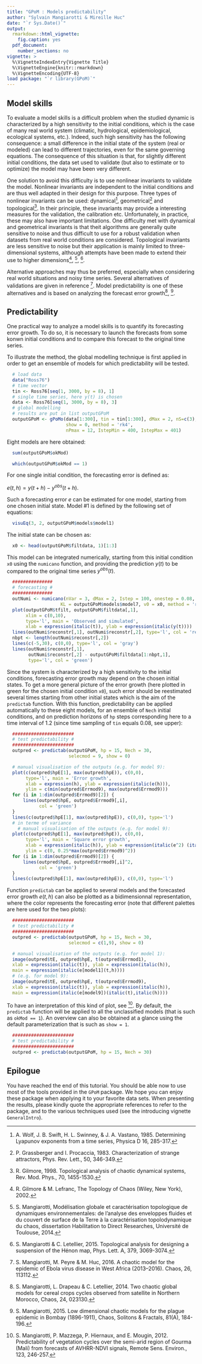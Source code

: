 ---
title: "GPoM : Models predictability"
author: "Sylvain Mangiarotti & Mireille Huc"
date: "`r Sys.Date()`"
output:
  rmarkdown::html_vignette:
    fig.caption: yes
  pdf_document:
    number_sections: no
vignette: >
  %\VignetteIndexEntry{Vignette Title}
  %\VignetteEngine{knitr::rmarkdown}
  %\VignetteEncoding{UTF-8}
load package: "`r library(GPoM)`"
---

## Model skills

To evaluate a model skills is a difficult problem when
the studied dynamic is characterized by a high sensitivity
to the initial conditions, which is the case of many real
world system (climatic, hydrological, epidemiological,
ecological systems, etc.).
Indeed, such high sensitivity has the following consequence:
a small difference in the initial state of the system
(real or modeled) can lead to different trajectories,
even for the same governing equations.
The consequence of this situation is that, for slightly
different initial conditions, the data set used to validate
(but also to estimate or to optimize) the model may have
been very different.

One solution to avoid this difficulty is to use nonlinear
invariants to validate the model.
Nonlinear invariants are independent to the initial
conditions and are thus well adapted in their design
for this purpose.
Three types of nonlinear invariants can be used:
dynamical^[A. Wolf, J. B. Swift, H. L. Swinney, & J. A. Vastano, 1985.
Determining Lyapunov exponents from a time series,
Physica D 16, 285-317.], geometrical^[P. Grassberger and I. Procaccia, 1983.
Characterization of strange attractors, Phys. Rev. Lett., 50, 346-349.]
and topological^[R. Gilmore, 1998.
Topological analysis of chaotic dynamical systems,
Rev. Mod. Phys., 70, 1455-1530.].
In their principle, these invariants may provide
a interesting measures for the validation, the calibration
etc.
Unfortunately, in practice, these may also have
important limitations.
One difficulty met with dynamical and geometrical
invariants is that theit algorithms are generally
quite sensitive to noise and thus difficult
to use for a robust validation when datasets from
real world conditions are considered.
Topological invariants are less sensitive
to noise but their application is mainly limited
to three-dimensional systems, although attempts
have been made to extend their use to higher
dimensions^[R. Gilmore & M. Lefranc,
The Topology of Chaos (Wiley, New York), 2002.], ^[S. Mangiarotti, Modélisation globale et caractérisation topologique de dynamiques environnementales: de l’analyse des enveloppes fluides et du couvert de surface de la Terre à la caractérisation topolodynamique du chaos, dissertation Habilitation to Direct Researches, Université de Toulouse, 2014.], ^[S. Mangiarotti & C. Letellier, 2015. Topological analysis for designing a suspension of the Hénon map,
Phys. Lett. A, 379, 3069-3074.].

Alternative approaches may thus be preferred,
especially when considering real world situations
and noisy time series.
Several alternatives of validations are given
in reference ^[S. Mangiarotti, M. Peyre & M. Huc, 2016.
A chaotic model for the epidemic of Ebola virus disease in West
Africa (2013–2016). Chaos, 26, 113112.].
Model predictability is one of these alternatives
and is based on analyzing the forecast error
growth^[S. Mangiarotti, L. Drapeau & C. Letellier, 2014.
Two chaotic global models for cereal crops cycles
observed from satellite in Northern Morocco,
Chaos, 24, 023130.], ^[S. Mangiarotti, 2015.
Low dimensional chaotic models for the plague epidemic
in Bombay (1896-1911), Chaos, Solitons & Fractals,
81(A), 184-196.].

## Predictability

One practical way to analyze a model skills
is to quantify its forecasting error growth.
To do so, it is necessary to launch the forecasts
from some konwn initial conditions and to compare
this forecast to the original time series.

To illustrate the method, the global modelling technique
is first applied in order to get an ensemble of models
for which predictability will be tested.

```{r, eval = TRUE}
  # load data
  data("Ross76")
  # time vector
  tin <- Ross76[seq(1, 3000, by = 8), 1]
  # single time series, here y(t) is chosen
  data <- Ross76[seq(1, 3000, by = 8), 3]
  # global modelling
  # results are put in list outputGPoM
  outputGPoM <- gPoMo(data[1:300], tin = tin[1:300], dMax = 2, nS=c(3),
                      show = 0, method = 'rk4',
                      nPmax = 12, IstepMin = 400, IstepMax = 401)
```

Eight models are here obtained:

```{r, eval = TRUE}
  sum(outputGPoM$okMod)
```
```{r, eval = TRUE}
  which(outputGPoM$okMod == 1)
```

For one single initial condition, the forecasting error
is defined as:

$e(t,h) = y(t+h) - y^{obs}(t+h)$.

Such a forecasting error $e$ can be estimated for
one model, starting from one chosen initial state.
Model #1 is defined by the following set of equations:

```{r, eval = TRUE}
  visuEq(3, 2, outputGPoM$models$model1)
```

The initial state can be chosen as:

```{r, eval = TRUE}
  x0 <- head(outputGPoM$filtdata, 1)[1:3]
```

This model can be integrated numerically, starting from
this initial condition `x0` using the `numicano` function,
and providing the prediction $y(t)$
to be compared to the original time series $y^{obs}(t)$.

```{r, eval = TRUE, fig.align='center'}
  ###############
  # forecasting #
  ###############
  outNumi <- numicano(nVar = 3, dMax = 2, Istep = 100, onestep = 0.08, 
                    KL = outputGPoM$models$model7, v0 = x0, method = 'rk4')
  plot(outputGPoM$tfilt, outputGPoM$filtdata[,1],
       xlim = c(0,10),
       type='l', main = 'Observed and simulated',
       xlab = expression(italic(t)), ylab = expression(italic(y(t))))
  lines(outNumi$reconstr[,1], outNumi$reconstr[,2], type='l', col = 'red')
  nbpt <- length(outNumi$reconstr[,2])
  lines(c(-5,30), c(0,0), type='l', col = 'gray')
  lines(outNumi$reconstr[,1],
        outNumi$reconstr[,2] - outputGPoM$filtdata[1:nbpt,1],
        type='l', col = 'green')
```

Since the system is characterized by a high sensitivity
to the initial conditions, forecasting error growth may
depend on the chosen initial states.
To get a more general picture of the error growth
(here plotted in green for the chosen initial condition `x0`),
such error should be reestimated several times starting from
other initial states which is the aim of the `predictab` function.
With this function, predictability can be applied automatically
to these eight models, for an ensemble of `Nech` initial 
conditions, and on prediction horizons of `hp`
steps corresponding here to a time interval of 1.2 (since
time sampling of `tin` equals 0.08, see upper):

```{r, eval = TRUE}
  #######################
  # test predictability #
  #######################
  outpred <- predictab(outputGPoM, hp = 15, Nech = 30,
                       selecmod = 9, show = 0)
```


```{r, eval = TRUE, fig.show='hold'}
  # manual visualisation of the outputs (e.g. for model 9):
  plot(c(outpred$hpE[1], max(outpred$hpE)), c(0,0),
       type='l', main = 'Error growth',
       xlab = expression(h), ylab = expression(italic(e(h))),
       ylim = c(min(outpred$Errmod9), max(outpred$Errmod9)))
  for (i in 1:dim(outpred$Errmod9)[2]) {
      lines(outpred$hpE, outpred$Errmod9[,i],
            col = 'green')
  }
  lines(c(outpred$hpE[1], max(outpred$hpE)), c(0,0), type='l')
  # in terme of variance
    # manual visualisation of the outputs (e.g. for model 9):
  plot(c(outpred$hpE[1], max(outpred$hpE)), c(0,0),
       type='l', main = 'Square error growth',
       xlab = expression(italic(h)), ylab = expression(italic(e^2) (italic(h))),
       ylim = c(0, 0.25*max(outpred$Errmod9)^2))
  for (i in 1:dim(outpred$Errmod9)[2]) {
      lines(outpred$hpE, outpred$Errmod9[,i]^2,
            col = 'green')
  }
  lines(c(outpred$hpE[1], max(outpred$hpE)), c(0,0), type='l')
```

Function `predictab` can be applied to several models
and the forecasted error growth $e(t,h)$ can also be
plotted as a bidimensionnal representation, where the color
represents the forecasting error (note that different palettes
are here used for the two plots):

```{r, eval = TRUE}
  #######################
  # test predictability #
  #######################
  outpred <- predictab(outputGPoM, hp = 15, Nech = 30,
                       selecmod = c(1,9), show = 0)
```

```{r, eval = TRUE, fig.show='hold'}
  # manual visualisation of the outputs (e.g. for model 1):
  image(outpred$tE, outpred$hpE, t(outpred$Errmod1),
  xlab = expression(italic(t)), ylab = expression(italic(h)),
  main = expression(italic(e[model1](t,h))))
  # (e.g. for model 9):
  image(outpred$tE, outpred$hpE, t(outpred$Errmod9),
  xlab = expression(italic(t)), ylab = expression(italic(h)),
  main = expression(italic(e[model9])(italic(t),italic(h))))
```

To have an interpretation of this kind of plot,
see ^[S. Mangiarotti, P. Mazzega, P. Hiernaux, and E. Mougin, 2012.
Predictability of vegetation cycles over the semi-arid region of
Gourma (Mali) from forecasts of AVHRR-NDVI signals,
Remote Sens. Environ., 123, 246-257.].
By default, the `predictab` function will be applied to all the
unclassified models (that is such as `okMod == 1`).
An overview can also be obtained at a glance using the default
parameterization that is such as `show = 1`.

```{r, eval = FALSE}
  #######################
  # test predictability #
  #######################
  outpred <- predictab(outputGPoM, hp = 15, Nech = 30)
```

## Epilogue

You have reached the end of this tutorial.
You should be able now to use most of the tools
provided in the `GPoM` package.
We hope you can enjoy these package when applying
it to your favorite data sets.
When presenting the results, please kindly quote
the appropriate references to refer to the package,
and to the various techniques used
(see the introducing vignette `GeneralIntro`).
